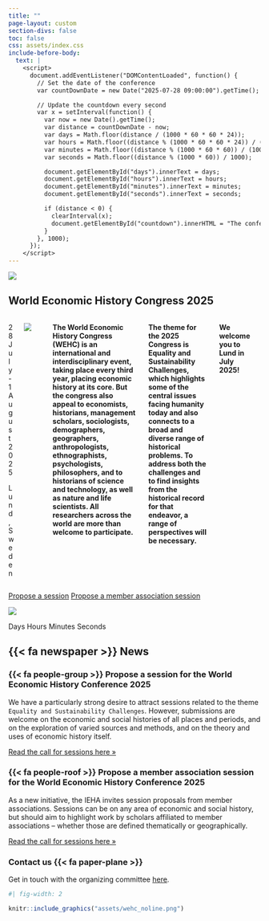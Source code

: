 ```yaml
---
title: ""
page-layout: custom
section-divs: false
toc: false
css: assets/index.css
include-before-body:
  text: |
    <script>
      document.addEventListener("DOMContentLoaded", function() {
        // Set the date of the conference
        var countDownDate = new Date("2025-07-28 09:00:00").getTime();

        // Update the countdown every second
        var x = setInterval(function() {
          var now = new Date().getTime();
          var distance = countDownDate - now;
          var days = Math.floor(distance / (1000 * 60 * 60 * 24));
          var hours = Math.floor((distance % (1000 * 60 * 60 * 24)) / (1000 * 60 * 60));
          var minutes = Math.floor((distance % (1000 * 60 * 60)) / (1000 * 60));
          var seconds = Math.floor((distance % (1000 * 60)) / 1000);

          document.getElementById("days").innerText = days;
          document.getElementById("hours").innerText = hours;
          document.getElementById("minutes").innerText = minutes;
          document.getElementById("seconds").innerText = seconds;

          if (distance < 0) {
            clearInterval(x);
            document.getElementById("countdown").innerHTML = "The conference has started!";
          }
        }, 1000);
      });
    </script>
---
```



::: {.hero-banner}

::: {.hero-image .hero-image-left}
![](assets/hero_left_1_2.png){fig-alt="To add"}
:::

::: {.content-block}

## World Economic History Congress 2025


:::: {.columns}
::: {.column width="40%"}

28 July -<br>1 August 2025

Lund, Sweden
:::

::: {.column width="60%"}
![](assets/wehc_noline.png)
:::

<b>

The World Economic History Congress (WEHC) is an international and interdisciplinary event, taking place every third year, placing economic history at its core. But the congress also appeal to economists, historians, management scholars, sociologists, demographers, geographers, anthropologists, ethnographists, psychologists, philosophers, and to historians of science and technology, as well as nature and life scientists. All researchers across the world are more than welcome to participate.
 
The theme for the 2025 Congress is Equality and Sustainability Challenges, which highlights some of the central issues facing humanity today and also connects to a broad and diverse range of historical problems. To address both the challenges and to find insights from the historical record for that endeavor, a range of perspectives will be necessary.
 
We welcome you to Lund in July 2025!

</b>

::::

::: {.hero-buttons}

<div class="d-flex justify-content-center">

<!-- [Register](content/register.qmd){.btn-action-primary .btn-action .btn .btn-success role="button"} -->
[Propose a session](content/call-for-sessions.qmd){#btn-guide .btn-action .btn .btn-info role="button"}
[Propose a member association session](content/call-for-sessions-member-associations.qmd){#btn-guide .btn-action .btn .btn-info role="button"}

</div>


::: 

:::

::: {.hero-image .hero-image-right}
![](assets/hero_right_1_2.png){fig-alt="To add"}
:::

:::

<!-- Countdown Timer -->
<div id="countdown">
  <span id="days"></span> Days 
  <span id="hours"></span> Hours 
  <span id="minutes"></span> Minutes 
  <span id="seconds"></span> Seconds
</div>



::: {.grid}

::: {.g-col-4}

:::

::: {.g-col-4}
:::{.get-started}
## {{< fa newspaper >}} News
:::
:::

::: {.g-col-4}

:::

:::

::: {.content-block}
::: {.features .border}

::: {.feature}
### {{< fa people-group >}} Propose a session for the World Economic History Conference 2025

We have a particularly strong desire to attract sessions related to the theme `Equality and Sustainability Challenges`. However, submissions are welcome on the economic and social histories of all places and periods, and on the exploration of varied sources and methods, and on the theory and uses of economic history itself.

::: {.learn-more}
[Read the call for sessions here »](content/call-for-sessions.qmd)
:::
:::

::: {.feature}
### {{< fa people-roof >}} Propose a member association session for the World Economic History Conference 2025

As a new initiative, the IEHA invites session proposals from member associations. Sessions can be on any area of economic and social history, but should aim to highlight work by scholars affiliated to member associations – whether those are defined thematically or geographically.

::: {.learn-more}
[Read the call for sessions here »](content/call-for-sessions-member-associations.qmd)
:::
:::



:::
:::

::: {.get-started .alt-background}
::: {.content-block}

### Contact us {{< fa paper-plane >}}

Get in touch with the organizing committee [here](mailto:wehc@ekh.lu.se).

```r
#| fig-width: 2

knitr::include_graphics("assets/wehc_noline.png")
```

:::

:::
